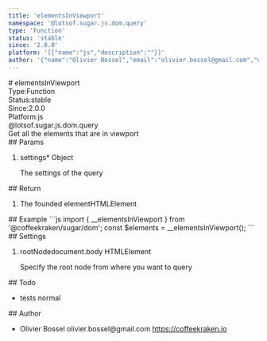```yaml
---
title: 'elementsInViewport'
namespace: '@lotsof.sugar.js.dom.query'
type: 'Function'
status: 'stable'
since: '2.0.0'
platform: '[{"name":"js","description":""}]'
author: '{"name":"Olivier Bossel","email":"olivier.bossel@gmail.com","url":"https://coffeekraken.io"}'
---
```

<div class="docmap-mdx">
# elementsInViewport
<div class="_metas">
<div class="_type"><span class="_type-label">Type:</span><span class="_type-value">Function</span></div>
<div class="_status"><span class="_status-label">Status:</span><span class="_status-value -stable">stable</span></div>
<div class="_since"><span class="_since-label">Since:</span><span class="_since-value">2.0.0</span></div>
<div class="_platform"><span class="_platform-label">Platform:</span><span class="_platform-value">js</span></div>
</div>
<div class="_namespace">@lotsof.sugar.js.dom.query</div>
<div class="_description">
Get all the elements that are in viewport
</div>
<div class="_params">
## Params
<ol class="_list">
<li class="_item">
<span class="_name">settings<span class="_required">*</span></span><span class="_default"></span> <span class="_type">Object</span>
<p class="_description">The settings of the query</p>
</li>
</ol>
</div>
<div class="_return">
## Return
<ol class="_list">
<li class="_item">
<span class="_description">The founded element</span><span class="_default"></span><span class="_type">HTMLElement</span>
</li>
</ol>
</div>
<div class="_examples">
## Example
```js
import { __elementsInViewport } from '@coffeekraken/sugar/dom';
const $elements = __elementsInViewport();
```
</div>
<div class="_settings">
## Settings
<ol class="_list">
<li class="_item">
<span class="_name">rootNode</span><span class="_default">document&period;body</span> <span class="_type">HTMLElement</span>
<p class="_description">Specify the root node from where you want to query</p>
</li>
</ol>
</div>
<div class="_todo">
## Todo
<ul class="_list">
<li class="_item">
<span class="_description">tests</span>
<span class="_priority -normal">normal</span>
</li>
</ul>
</div>
<div class="_author">
## Author
<ul class="_list">
<li class="_item">
<span class="_name">Olivier Bossel</span>
<span class="_email">olivier.bossel@gmail.com</span>
<a href="https://coffeekraken.io" target="_blank" class="_url">https://coffeekraken.io</a>
</li>
</ul>
</div>
</div>
